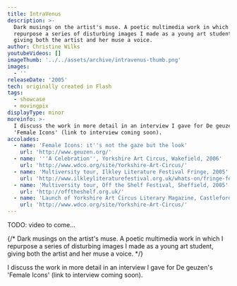 ```yaml
---
title: IntraVenus
description: >-
  Dark musings on the artist's muse. A poetic multimedia work in which I
  repurpose a series of disturbing images I made as a young art student,
  giving both the artist and her muse a voice.
author: Christine Wilks
youtubeVideos: []
imageThumb: '../../assets/archive/intravenus-thumb.png'
images:
  - ''
releaseDate: '2005'
tech: originally created in Flash
tags:
  - showcase
  - movingpix
displayType: minor
moreinfo: >-
  I discuss the work in more detail in an interview I gave for De geuzen's
  'Female Icons' (link to interview coming soon).
accolades:
  - name: 'Female Icons: it''s not the gaze but the look'
    url: 'http://www.geuzen.org/'
  - name: '''A Celebration'', Yorkshire Art Circus, Wakefield, 2006'
    url: 'http://www.wdco.org/site/Yorkshire-Art-Circus/'
  - name: 'Multiversity tour, Ilkley Literature Festival Fringe, 2005'
    url: 'http://www.ilkleyliteraturefestival.org.uk/whats-on/fringe-festival'
  - name: 'Multiversity tour, Off the Shelf Festival, Sheffield, 2005'
    url: 'http://offtheshelf.org.uk/'
  - name: 'Launch of Yorkshire Art Circus Literary Magazine, Castleford, 2005'
    url: 'http://www.wdco.org/site/Yorkshire-Art-Circus/'
---
```



TODO: video to come...

{/* Dark musings on the artist's muse. A poetic multimedia work in which I repurpose a series of disturbing images I made as a young art student, giving both the artist and her muse a voice. */}

I discuss the work in more detail in an interview I gave for De geuzen's 'Female Icons' (link to interview coming soon).
